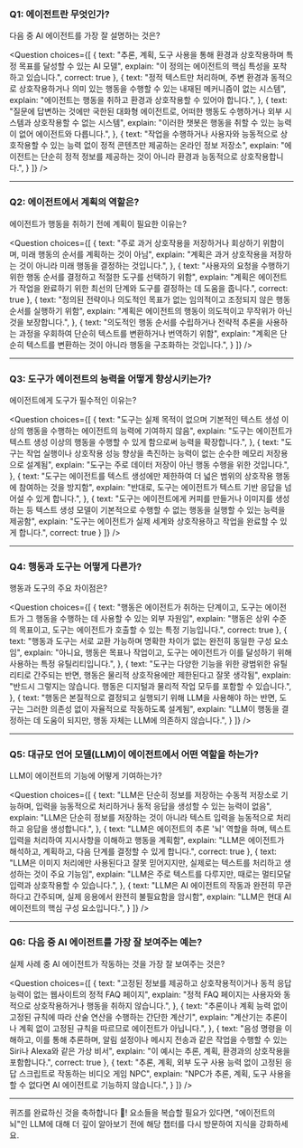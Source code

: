 ### Q1: 에이전트란 무엇인가?
다음 중 AI 에이전트를 가장 잘 설명하는 것은?

<Question
choices={[
{
text: "추론, 계획, 도구 사용을 통해 환경과 상호작용하며 특정 목표를 달성할 수 있는 AI 모델",
explain: "이 정의는 에이전트의 핵심 특성을 포착하고 있습니다.",
correct: true
},
{
text: "정적 텍스트만 처리하며, 주변 환경과 동적으로 상호작용하거나 의미 있는 행동을 수행할 수 있는 내재된 메커니즘이 없는 시스템",
explain: "에이전트는 행동을 취하고 환경과 상호작용할 수 있어야 합니다.",
},
{
text: "질문에 답변하는 것에만 국한된 대화형 에이전트로, 어떠한 행동도 수행하거나 외부 시스템과 상호작용할 수 없는 시스템",
explain: "이러한 챗봇은 행동을 취할 수 있는 능력이 없어 에이전트와 다릅니다.",
},
{
text: "작업을 수행하거나 사용자와 능동적으로 상호작용할 수 있는 능력 없이 정적 콘텐츠만 제공하는 온라인 정보 저장소",
explain: "에이전트는 단순히 정적 정보를 제공하는 것이 아니라 환경과 능동적으로 상호작용합니다.",
}
]}
/>

---

### Q2: 에이전트에서 계획의 역할은?
에이전트가 행동을 취하기 전에 계획이 필요한 이유는?

<Question
choices={[
{
text: "주로 과거 상호작용을 저장하거나 회상하기 위함이며, 미래 행동의 순서를 계획하는 것이 아님",
explain: "계획은 과거 상호작용을 저장하는 것이 아니라 미래 행동을 결정하는 것입니다.",
},
{
text: "사용자의 요청을 수행하기 위한 행동 순서를 결정하고 적절한 도구를 선택하기 위함",
explain: "계획은 에이전트가 작업을 완료하기 위한 최선의 단계와 도구를 결정하는 데 도움을 줍니다.",
correct: true
},
{
text: "정의된 전략이나 의도적인 목표가 없는 임의적이고 조정되지 않은 행동 순서를 실행하기 위함",
explain: "계획은 에이전트의 행동이 의도적이고 무작위가 아닌 것을 보장합니다.",
},
{
text: "의도적인 행동 순서를 수립하거나 전략적 추론을 사용하는 과정을 우회하여 단순히 텍스트를 변환하거나 번역하기 위함",
explain: "계획은 단순히 텍스트를 변환하는 것이 아니라 행동을 구조화하는 것입니다.",
}
]}
/>

---

### Q3: 도구가 에이전트의 능력을 어떻게 향상시키는가?
에이전트에게 도구가 필수적인 이유는?

<Question
choices={[
{
text: "도구는 실제 목적이 없으며 기본적인 텍스트 생성 이상의 행동을 수행하는 에이전트의 능력에 기여하지 않음",
explain: "도구는 에이전트가 텍스트 생성 이상의 행동을 수행할 수 있게 함으로써 능력을 확장합니다.",
},
{
text: "도구는 작업 실행이나 상호작용 성능 향상을 촉진하는 능력이 없는 순수한 메모리 저장용으로 설계됨",
explain: "도구는 주로 데이터 저장이 아닌 행동 수행을 위한 것입니다.",
},
{
text: "도구는 에이전트를 텍스트 생성에만 제한하여 더 넓은 범위의 상호작용 행동에 참여하는 것을 방지함",
explain: "반대로, 도구는 에이전트가 텍스트 기반 응답을 넘어설 수 있게 합니다.",
},
{
text: "도구는 에이전트에게 커피를 만들거나 이미지를 생성하는 등 텍스트 생성 모델이 기본적으로 수행할 수 없는 행동을 실행할 수 있는 능력을 제공함",
explain: "도구는 에이전트가 실제 세계와 상호작용하고 작업을 완료할 수 있게 합니다.",
correct: true
}
]}
/>

---

### Q4: 행동과 도구는 어떻게 다른가?
행동과 도구의 주요 차이점은?

<Question
choices={[
{
text: "행동은 에이전트가 취하는 단계이고, 도구는 에이전트가 그 행동을 수행하는 데 사용할 수 있는 외부 자원임",
explain: "행동은 상위 수준의 목표이고, 도구는 에이전트가 호출할 수 있는 특정 기능입니다.",
correct: true
},
{
text: "행동과 도구는 서로 교환 가능하며 명확한 차이가 없는 완전히 동일한 구성 요소임",
explain: "아니요, 행동은 목표나 작업이고, 도구는 에이전트가 이를 달성하기 위해 사용하는 특정 유틸리티입니다.",
},
{
text: "도구는 다양한 기능을 위한 광범위한 유틸리티로 간주되는 반면, 행동은 물리적 상호작용에만 제한된다고 잘못 생각됨",
explain: "반드시 그렇지는 않습니다. 행동은 디지털과 물리적 작업 모두를 포함할 수 있습니다.",
},
{
text: "행동은 본질적으로 결정되고 실행되기 위해 LLM을 사용해야 하는 반면, 도구는 그러한 의존성 없이 자율적으로 작동하도록 설계됨",
explain: "LLM이 행동을 결정하는 데 도움이 되지만, 행동 자체는 LLM에 의존하지 않습니다.",
}
]}
/>

---

### Q5: 대규모 언어 모델(LLM)이 에이전트에서 어떤 역할을 하는가?
LLM이 에이전트의 기능에 어떻게 기여하는가?

<Question
choices={[
{
text: "LLM은 단순히 정보를 저장하는 수동적 저장소로 기능하며, 입력을 능동적으로 처리하거나 동적 응답을 생성할 수 있는 능력이 없음",
explain: "LLM은 단순히 정보를 저장하는 것이 아니라 텍스트 입력을 능동적으로 처리하고 응답을 생성합니다.",
},
{
text: "LLM은 에이전트의 추론 '뇌' 역할을 하며, 텍스트 입력을 처리하여 지시사항을 이해하고 행동을 계획함",
explain: "LLM은 에이전트가 해석하고, 계획하고, 다음 단계를 결정할 수 있게 합니다.",
correct: true
},
{
text: "LLM은 이미지 처리에만 사용된다고 잘못 믿어지지만, 실제로는 텍스트를 처리하고 생성하는 것이 주요 기능임",
explain: "LLM은 주로 텍스트를 다루지만, 때로는 멀티모달 입력과 상호작용할 수 있습니다.",
},
{
text: "LLM은 AI 에이전트의 작동과 완전히 무관하다고 간주되며, 실제 응용에서 완전히 불필요함을 암시함",
explain: "LLM은 현대 AI 에이전트의 핵심 구성 요소입니다.",
}
]}
/>

---

### Q6: 다음 중 AI 에이전트를 가장 잘 보여주는 예는?
실제 사례 중 AI 에이전트가 작동하는 것을 가장 잘 보여주는 것은?

<Question
choices={[
{
text: "고정된 정보를 제공하고 상호작용적이거나 동적 응답 능력이 없는 웹사이트의 정적 FAQ 페이지",
explain: "정적 FAQ 페이지는 사용자와 동적으로 상호작용하거나 행동을 취하지 않습니다.",
},
{
text: "추론이나 계획 능력 없이 고정된 규칙에 따라 산술 연산을 수행하는 간단한 계산기",
explain: "계산기는 추론이나 계획 없이 고정된 규칙을 따르므로 에이전트가 아닙니다.",
},
{
text: "음성 명령을 이해하고, 이를 통해 추론하며, 알림 설정이나 메시지 전송과 같은 작업을 수행할 수 있는 Siri나 Alexa와 같은 가상 비서",
explain: "이 예시는 추론, 계획, 환경과의 상호작용을 포함합니다.",
correct: true
},
{
text: "추론, 계획, 외부 도구 사용 능력 없이 고정된 응답 스크립트로 작동하는 비디오 게임 NPC",
explain: "NPC가 추론, 계획, 도구 사용을 할 수 없다면 AI 에이전트로 기능하지 않습니다.",
}
]}
/>

---

퀴즈를 완료하신 것을 축하합니다 🥳! 요소들을 복습할 필요가 있다면, "에이전트의 뇌"인 LLM에 대해 더 깊이 알아보기 전에 해당 챕터를 다시 방문하여 지식을 강화하세요. 
